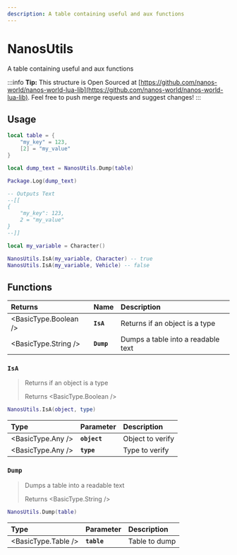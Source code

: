 ```yaml
---
description: A table containing useful and aux functions
---
```


# NanosUtils

A table containing useful and aux functions


:::info
**Tip:** This structure is Open Sourced at [https://github.com/nanos-world/nanos-world-lua-lib](https://github.com/nanos-world/nanos-world-lua-lib). Feel free to push merge requests and suggest changes!
:::

## Usage

```lua
local table = {
    "my_key" = 123,
    [2] = "my_value"
}

local dump_text = NanosUtils.Dump(table)

Package.Log(dump_text)

-- Outputs Text
--[[
{
    "my_key": 123,
    2 = "my_value"
}
--]]
```

```lua
local my_variable = Character()

NanosUtils.IsA(my_variable, Character) -- true
NanosUtils.IsA(my_variable, Vehicle) -- false
```

## Functions

| Returns | Name | Description |
| :--- | :--- | :--- |
| <BasicType.Boolean /> | **`IsA`** | Returns if an object is a type |
| <BasicType.String /> | **`Dump`** | Dumps a table into a readable text |

### `IsA`

> Returns if an object is a type
>
> Returns <BasicType.Boolean />

```lua
NanosUtils.IsA(object, type)
```

| Type | Parameter | Description |
| :--- | :--- | :--- |
| <BasicType.Any /> | **`object`** | Object to verify |
| <BasicType.Any /> | **`type`** | Type to verify |

### **`Dump`**

> Dumps a table into a readable text
>
> Returns <BasicType.String />

```lua
NanosUtils.Dump(table)
```

| Type | Parameter | Description |
| :--- | :--- | :--- |
| <BasicType.Table /> | **`table`** | Table to dump |



